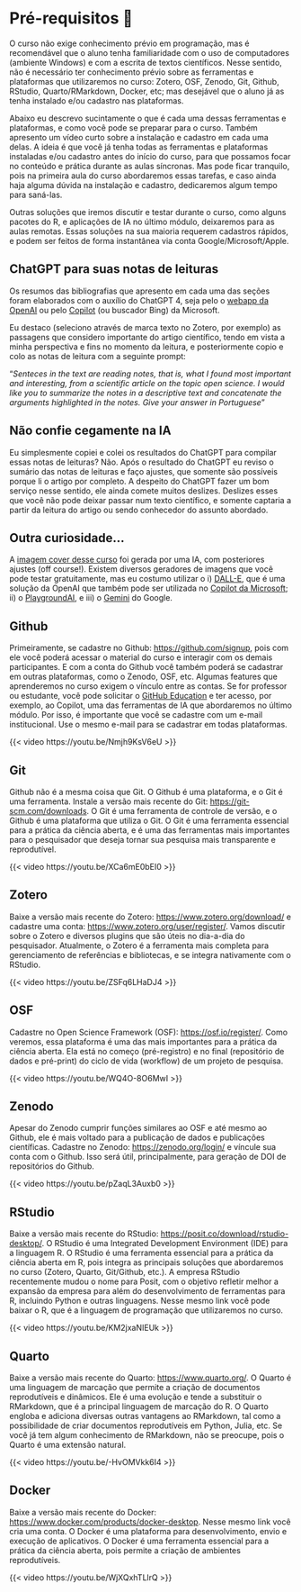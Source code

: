 # Pré-requisitos 📇 {#sec-prework .unnumbered .unlisted}

O curso não exige conhecimento prévio em programação, mas é recomendável que o aluno tenha familiaridade com o uso de computadores (ambiente Windows) e com a escrita de textos científicos. Nesse sentido, não é necessário ter conhecimento prévio sobre as ferramentas e plataformas que utilizaremos no curso: Zotero, OSF, Zenodo, Git, Github, RStudio, Quarto/RMarkdown, Docker, etc; mas desejável que o aluno já as tenha instalado e/ou cadastro nas plataformas.

Abaixo eu descrevo sucintamente o que é cada uma dessas ferramentas e plataformas, e como você pode se preparar para o curso. Também apresento um vídeo curto sobre a instalação e cadastro em cada uma delas. A ideia é que você já tenha todas as ferramentas e plataformas instaladas e/ou cadastro antes do início do curso, para que possamos focar no conteúdo e prática durante as aulas síncronas. Mas pode ficar tranquilo, pois na primeira aula do curso abordaremos essas tarefas, e caso ainda haja alguma dúvida na instalação e cadastro, dedicaremos algum tempo para saná-las.

Outras soluções que iremos discutir e testar durante o curso, como alguns pacotes do R, e aplicações de IA no último módulo, deixaremos para as aulas remotas. Essas soluções na sua maioria requerem cadastros rápidos, e podem ser feitos de forma instantânea via conta Google/Microsoft/Apple.

::: {#tip-prompt .callout-important collapse="true"}
## ChatGPT para suas notas de leituras

Os resumos das bibliografias que apresento em cada uma das seções foram elaborados com o auxílio do ChatGPT 4, seja pelo o [webapp da OpenAI](https://chat.openai.com/) ou pelo [Copilot](https://copilot.microsoft.com/) (ou buscador Bing) da Microsoft.

Eu destaco (seleciono através de marca texto no Zotero, por exemplo) as passagens que considero importante do artigo científico, tendo em vista a minha perspectiva e fins no momento da leitura, e posteriormente copio e colo as notas de leitura com a seguinte prompt:

"*Senteces in the text are reading notes, that is, what I found most important and interesting, from a scientific article on the topic open science. I would like you to summarize the notes in a descriptive text and concatenate the arguments highlighted in the notes. Give your answer in Portuguese*"
:::

::: {.callout-caution collapse="true"}
## Não confie cegamente na IA

Eu simplesmente copiei e colei os resultados do ChatGPT para compilar essas notas de leituras? Não. Após o resultado do ChatGPT eu reviso o sumário das notas de leituras e faço ajustes, que somente são possíveis porque li o artigo por completo. A despeito do ChatGPT fazer um bom serviço nesse sentido, ele ainda comete muitos deslizes. Deslizes esses que você não pode deixar passar num texto científico, e somente captaria a partir da leitura do artigo ou sendo conhecedor do assunto abordado.
:::

::: {.callout-note collapse="true"}
## Outra curiosidade...

A [imagem cover desse curso](https://phdpablo.github.io/curso-open-science/img/cover.png) foi gerada por uma IA, com posteriores ajustes (off course!). Existem diversos geradores de imagens que você pode testar gratuitamente, mas eu costumo utilizar o i) [DALL-E](https://openai.com/dall-e/), que é uma solução da OpenAI que também pode ser utilizada no [Copilot da Microsoft](https://copilot.microsoft.com/); ii) o [PlaygroundAI](https://playgroundai.com/), e iii) o [Gemini](https://gemini.google.com/app) do Google.
:::

## Github {#sec-githubprework}

Primeiramente, se cadastre no Github: <https://github.com/signup>, pois com ele você poderá acessar o material do curso e interagir com os demais participantes. E com a conta do Github você também poderá se cadastrar em outras plataformas, como o Zenodo, OSF, etc. Algumas features que aprenderemos no curso exigem o vínculo entre as contas. Se for professor ou estudante, você pode solicitar o [GitHub Education](https://education.github.com/) e ter acesso, por exemplo, ao Copilot, uma das ferramentas de IA que abordaremos no último módulo. Por isso, é importante que você se cadastre com um e-mail institucional. Use o mesmo e-mail para se cadastrar em todas plataformas.

{{< video https://youtu.be/Nmjh9KsV6eU >}}

## Git {#sec-gitprework}

Github não é a mesma coisa que Git. O Github é uma plataforma, e o Git é uma ferramenta. Instale a versão mais recente do Git: <https://git-scm.com/downloads>. O Git é uma ferramenta de controle de versão, e o Github é uma plataforma que utiliza o Git. O Git é uma ferramenta essencial para a prática da ciência aberta, e é uma das ferramentas mais importantes para o pesquisador que deseja tornar sua pesquisa mais transparente e reprodutível.

{{< video https://youtu.be/XCa6mE0bEI0 >}}

## Zotero {#sec-zoteroprework}

Baixe a versão mais recente do Zotero: <https://www.zotero.org/download/> e cadastre uma conta: <https://www.zotero.org/user/register/>. Vamos discutir sobre o Zotero e diversos plugins que são úteis no dia-a-dia do pesquisador. Atualmente, o Zotero é a ferramenta mais completa para gerenciamento de referências e bibliotecas, e se integra nativamente com o RStudio.

{{< video https://youtu.be/ZSFq6LHaDJ4 >}}

## OSF {#sec-osfprework}

Cadastre no Open Science Framework (OSF): <https://osf.io/register/>. Como veremos, essa plataforma é uma das mais importantes para a prática da ciência aberta. Ela está no começo (pré-registro) e no final (repositório de dados e pré-print) do ciclo de vida (workflow) de um projeto de pesquisa.

{{< video https://youtu.be/WQ4O-8O6MwI >}}

## Zenodo {#sec-zenodoprework}

Apesar do Zenodo cumprir funções similares ao OSF e até mesmo ao Github, ele é mais voltado para a publicação de dados e publicações científicas. Cadastre no Zenodo: <https://zenodo.org/login/> e víncule sua conta com o Github. Isso será útil, principalmente, para geração de DOI de repositórios do Github.

{{< video https://youtu.be/pZaqL3Auxb0 >}}

## RStudio {#sec-rstudioprework}

Baixe a versão mais recente do RStudio: <https://posit.co/download/rstudio-desktop/>. O RStudio é uma Integrated Development Environment (IDE) para a linguagem R. O RStudio é uma ferramenta essencial para a prática da ciência aberta em R, pois integra as principais soluções que abordaremos no curso (Zotero, Quarto, Git/Github, etc.). A empresa RStudio recentemente mudou o nome para Posit, com o objetivo refletir melhor a expansão da empresa para além do desenvolvimento de ferramentas para R, incluindo Python e outras linguagens. Nesse mesmo link você pode baixar o R, que é a linguagem de programação que utilizaremos no curso.

{{< video https://youtu.be/KM2jxaNIEUk >}}

## Quarto {#sec-quartoprework}

Baixe a versão mais recente do Quarto: <https://www.quarto.org/>. O Quarto é uma linguagem de marcação que permite a criação de documentos reprodutíveis e dinâmicos. Ele é uma evolução e tende a substituir o RMarkdown, que é a principal linguagem de marcação do R. O Quarto engloba e adiciona diversas outras vantagens ao RMarkdown, tal como a possibilidade de criar documentos reprodutíveis em Python, Julia, etc. Se você já tem algum conhecimento de RMarkdown, não se preocupe, pois o Quarto é uma extensão natural.

{{< video https://youtu.be/-HvOMVkk6I4 >}}

## Docker {#sec-dockerprework}

Baixe a versão mais recente do Docker: <https://www.docker.com/products/docker-desktop>. Nesse mesmo link você cria uma conta. O Docker é uma plataforma para desenvolvimento, envio e execução de aplicativos. O Docker é uma ferramenta essencial para a prática da ciência aberta, pois permite a criação de ambientes reprodutíveis.

{{< video https://youtu.be/WjXQxhTLlrQ >}}
